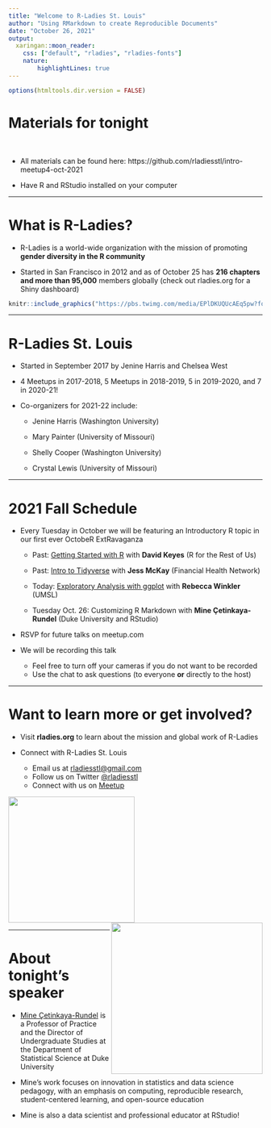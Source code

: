 ```yaml
---
title: "Welcome to R-Ladies St. Louis"
author: "Using RMarkdown to create Reproducible Documents"
date: "October 26, 2021"
output:
  xaringan::moon_reader:
    css: ["default", "rladies", "rladies-fonts"]
    nature: 
        highlightLines: true
---
```


```r
options(htmltools.dir.version = FALSE)
```

# Materials for tonight 

<br>

- All materials can be found here: https://github.com/rladiesstl/intro-meetup4-oct-2021

- Have R and RStudio installed on your computer

---

# What is R-Ladies?

- R-Ladies is a world-wide organization with the mission of promoting **gender diversity in the R community**  

- Started in San Francisco in 2012 and as of October 25 has **216 chapters and more than 95,000** members globally (check out rladies.org for a Shiny dashboard)

```r
knitr::include_graphics("https://pbs.twimg.com/media/EPlDKUQUcAEq5pw?format=jpg&name=small")

```

---

# R-Ladies St. Louis 

* Started in September 2017 by Jenine Harris and Chelsea West 

* 4 Meetups in 2017-2018, 5 Meetups in 2018-2019, 5 in 2019-2020, and 7 in 2020-21!

* Co-organizers for 2021-22 include:

  - Jenine Harris (Washington University)  
    
  - Mary Painter (University of Missouri)  
    
  - Shelly Cooper (Washington University)  
    
  - Crystal Lewis (University of Missouri)
  
---
  
# 2021 Fall Schedule

* Every Tuesday in October we will be featuring an Introductory R topic in our first ever OctobeR ExtRavaganza

  - Past: [Getting Started with R](https://www.youtube.com/watch?v=tbeLU71ZKkU) with **David Keyes** (R for the Rest of Us)
  
  - Past: [Intro to Tidyverse](https://www.youtube.com/watch?v=p6IHJ-7fqpo) with **Jess McKay** (Financial Health Network)
  
  - Today: [Exploratory Analysis with ggplot](https://www.youtube.com/watch?v=eTF-L2_pVrg) with **Rebecca Winkler** (UMSL)
  
  - Tuesday Oct. 26: Customizing R Markdown with **Mine Çetinkaya-Rundel** (Duke University and RStudio)
    
* RSVP for future talks on meetup.com

* We will be recording this talk
  
    - Feel free to turn off your cameras if you do not want to be recorded
    - Use the chat to ask questions (to everyone **or** directly to the host)

---

# Want to learn more or get involved?

- Visit **rladies.org** to learn about the mission and global work of R-Ladies 

- Connect with R-Ladies St. Louis 
    + Email us at <a href = "mailto:rladiesstl@gmail.com">rladiesstl@gmail.com</a> 
    + Follow us on Twitter <a href="https://twitter.com/RLadiesSTL">@rladiesstl</a>
    + Connect with us on <a href="https://www.meetup.com/R-Ladies-St-Louis/">Meetup</a>
    
<img src = "https://github.com/rladies/starter-kit/blob/master/logo/R-LadiesGlobal_RBG_online_LogoOnly.png?raw=true" width = 250/><img src = "https://media.giphy.com/media/3o7abBphHJngINCHio/giphy.gif" width = "300" align = "right"/>

---

# About tonight's speaker

- [Mine Çetinkaya-Rundel](https://mine-cr.com) is a Professor of Practice and the Director of Undergraduate Studies at the Department of Statistical Science at Duke University

- Mine's work focuses on innovation in statistics and data science pedagogy, with an emphasis on computing, reproducible research, student-centered learning, and open-source education

- Mine is also a data scientist and professional educator at RStudio!


